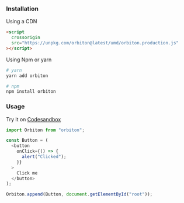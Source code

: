 
<div className={Styles.installUsage}>

<Card>

### Installation

Using a CDN

```html
<script
  crossorigin
  src="https://unpkg.com/orbiton@latest/umd/orbiton.production.js"
></script>
```

Using Npm or yarn

```bash
# yarn
yarn add orbiton

# npm
npm install orbiton
```

</Card>

<Card>

### Usage

Try it on [Codesandbox]()

```js
import Orbiton from "orbiton";

const Button = (
  <button
    onClick={() => {
      alert("Clicked");
    }}
  >
    Click me
  </button>
);

Orbiton.append(Button, document.getElementById("root"));
```

</Card>
</div>
